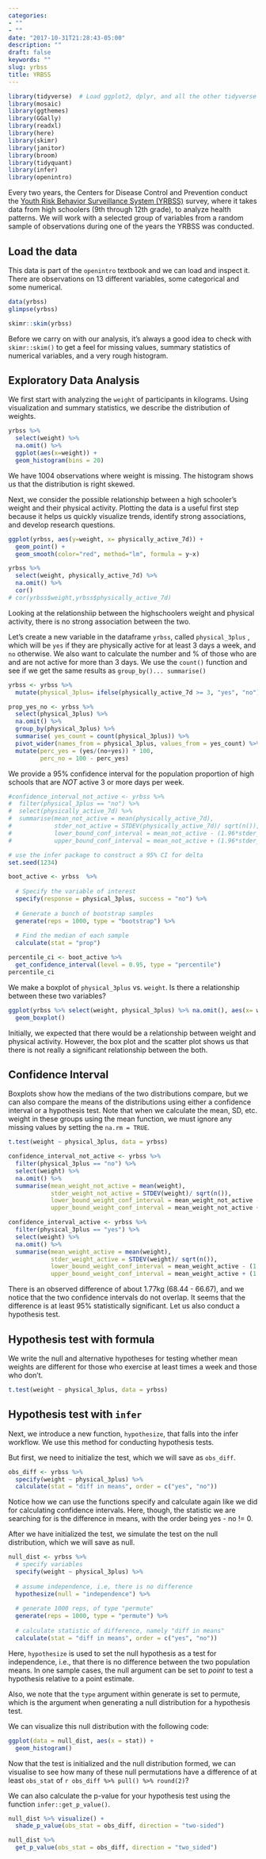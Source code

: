```yaml
---
categories:
- ""
- ""
date: "2017-10-31T21:28:43-05:00"
description: ""
draft: false
keywords: ""
slug: yrbss
title: YRBSS
---
```


```r
library(tidyverse)  # Load ggplot2, dplyr, and all the other tidyverse packages
library(mosaic)
library(ggthemes)
library(GGally)
library(readxl)
library(here)
library(skimr)
library(janitor)
library(broom)
library(tidyquant)
library(infer)
library(openintro)
```

Every two years, the Centers for Disease Control and Prevention conduct the [Youth Risk Behavior Surveillance System (YRBSS)](https://www.cdc.gov/healthyyouth/data/yrbs/index.htm) survey, where it takes data from high schoolers (9th through 12th grade), to analyze health patterns. We will work with a selected group of variables from a random sample of observations during one of the years the YRBSS was conducted.

## Load the data

This data is part of the `openintro` textbook and we can load and inspect it. There are observations on 13 different variables, some categorical and some numerical. 

```r
data(yrbss)
glimpse(yrbss)
```
```r
skimr::skim(yrbss)
```

Before we carry on with our analysis, it's always a good idea to check with `skimr::skim()` to get a feel for missing values, summary statistics of numerical variables, and a very rough histogram.

## Exploratory Data Analysis

We first start with analyzing the `weight` of participants in kilograms. Using visualization and summary statistics, we describe the distribution of weights. 

```r
yrbss %>%
  select(weight) %>%
  na.omit() %>%
  ggplot(aes(x=weight)) + 
  geom_histogram(bins = 20) 
```

We have 1004 observations where weight is missing. The histogram shows us that the distribution is right skewed.


Next, we consider the possible relationship between a high schooler’s weight and their physical activity. Plotting the data is a useful first step because it helps us quickly visualize trends, identify strong associations, and develop research questions.

```r
ggplot(yrbss, aes(y=weight, x= physically_active_7d)) + 
  geom_point() + 
  geom_smooth(color="red", method="lm", formula = y~x)
```
```r
yrbss %>%
  select(weight, physically_active_7d) %>%
  na.omit() %>%
  cor()
# cor(yrbss$weight,yrbss$physically_active_7d)
```

Looking at the relationshiip between the highschoolers weight and physical activity, there is no strong association between the two.


Let’s create a new variable in the dataframe `yrbss`, called `physical_3plus` , which will be `yes` if they are physically active for at least 3 days a week, and `no` otherwise. We also want to calculate the number and % of those who are and are not active for more than 3 days. We use the `count()` function and see if we get the same results as `group_by()... summarise()`

  
```r

yrbss <- yrbss %>%
  mutate(physical_3plus= ifelse(physically_active_7d >= 3, "yes", "no")) 
```

```r
prop_yes_no <- yrbss %>%
  select(physical_3plus) %>%
  na.omit() %>%
  group_by(physical_3plus) %>%
  summarise( yes_count = count(physical_3plus)) %>%
  pivot_wider(names_from = physical_3plus, values_from = yes_count) %>%
  mutate(perc_yes = (yes/(no+yes)) * 100, 
         perc_no = 100 - perc_yes)

```


We provide a 95% confidence interval for the population proportion of high schools that are *NOT* active 3 or more days per week.

```r
#confidence_interval_not_active <- yrbss %>%
#  filter(physical_3plus == "no") %>%
#  select(physically_active_7d) %>%
#  summarise(mean_not_active = mean(physically_active_7d),
#            stder_not_active = STDEV(physically_active_7d)/ sqrt(n()),
#            lower_bound_conf_interval = mean_not_active - (1.96*stder_not_active),
#            upper_bound_conf_interval = mean_not_active + (1.96*stder_not_active))
```

```r
# use the infer package to construct a 95% CI for delta
set.seed(1234)

boot_active <- yrbss  %>%
  
  # Specify the variable of interest
  specify(response = physical_3plus, success = "no") %>%
  
  # Generate a bunch of bootstrap samples
  generate(reps = 1000, type = "bootstrap") %>%
  
  # Find the median of each sample
  calculate(stat = "prop")

percentile_ci <- boot_active %>% 
  get_confidence_interval(level = 0.95, type = "percentile")
percentile_ci
```


We make a boxplot of `physical_3plus` vs. `weight`. Is there a relationship between these two variables? 

```r
ggplot(yrbss %>% select(weight, physical_3plus) %>% na.omit(), aes(x= weight, y= physical_3plus)) +
  geom_boxplot()
```

Initially, we expected that there would be a relationship between weight and physical activity. However, the box plot and the scatter plot shows us that there is not really a significant relationship between the both. 

## Confidence Interval

Boxplots show how the medians of the two distributions compare, but we can also compare the means of the distributions using either a confidence interval or a hypothesis test. Note that when we calculate the mean, SD, etc. weight in these groups using the mean function, we must ignore any missing values by setting the `na.rm = TRUE`.


```r
t.test(weight ~ physical_3plus, data = yrbss)
```

```r
confidence_interval_not_active <- yrbss %>%
  filter(physical_3plus == "no") %>%
  select(weight) %>%
  na.omit() %>%
  summarise(mean_weight_not_active = mean(weight),
            stder_weight_not_active = STDEV(weight)/ sqrt(n()),
            lower_bound_weight_conf_interval = mean_weight_not_active - (1.96*stder_weight_not_active),
            upper_bound_weight_conf_interval = mean_weight_not_active + (1.96*stder_weight_not_active))

confidence_interval_active <- yrbss %>%
  filter(physical_3plus == "yes") %>%
  select(weight) %>%
  na.omit() %>%
  summarise(mean_weight_active = mean(weight),
            stder_weight_active = STDEV(weight)/ sqrt(n()),
            lower_bound_weight_conf_interval = mean_weight_active - (1.96*stder_weight_active),
            upper_bound_weight_conf_interval = mean_weight_active + (1.96*stder_weight_active))

```

There is an observed difference of about 1.77kg (68.44 - 66.67), and we notice that the two confidence intervals do not overlap. It seems that the difference is at least 95% statistically significant. Let us also conduct a hypothesis test.

## Hypothesis test with formula

We write the null and alternative hypotheses for testing whether mean weights are different for those who exercise at least times a week and those who don’t.

```r

t.test(weight ~ physical_3plus, data = yrbss)
```



## Hypothesis test with `infer`


Next, we introduce a new function, `hypothesize`, that falls into the infer workflow. We use this method for conducting hypothesis tests.

But first, we need to initialize the test, which we will save as `obs_diff`.

```r
obs_diff <- yrbss %>%
  specify(weight ~ physical_3plus) %>%
  calculate(stat = "diff in means", order = c("yes", "no"))

```


Notice how we can use the functions specify and calculate again like we did for calculating confidence intervals. Here, though, the statistic we are searching for is the difference in means, with the order being yes - no != 0.

After we have initialized the test, we simulate the test on the null distribution, which we will save as null.


```r

null_dist <- yrbss %>%
  # specify variables
  specify(weight ~ physical_3plus) %>%
  
  # assume independence, i.e, there is no difference
  hypothesize(null = "independence") %>%
  
  # generate 1000 reps, of type "permute"
  generate(reps = 1000, type = "permute") %>%
  
  # calculate statistic of difference, namely "diff in means"
  calculate(stat = "diff in means", order = c("yes", "no"))

```


Here, `hypothesize` is used to set the null hypothesis as a test for independence, i.e., that there is no difference between the two population means. In one sample cases, the null argument can be set to *point* to test a hypothesis relative to a point estimate.

Also, we note that the `type` argument within generate is set to permute, which is the argument when generating a null distribution for a hypothesis test.

We can visualize this null distribution with the following code:

```r
ggplot(data = null_dist, aes(x = stat)) +
  geom_histogram()

```


Now that the test is initialized and the null distribution formed, we can visualise to see how many of these null permutations have a difference of at least `obs_stat` of `r obs_diff %>% pull() %>% round(2)`?

We can also calculate the p-value for your hypothesis test using the function `infer::get_p_value()`.

```r

null_dist %>% visualize() +
  shade_p_value(obs_stat = obs_diff, direction = "two-sided")

null_dist %>%
  get_p_value(obs_stat = obs_diff, direction = "two_sided")

```
